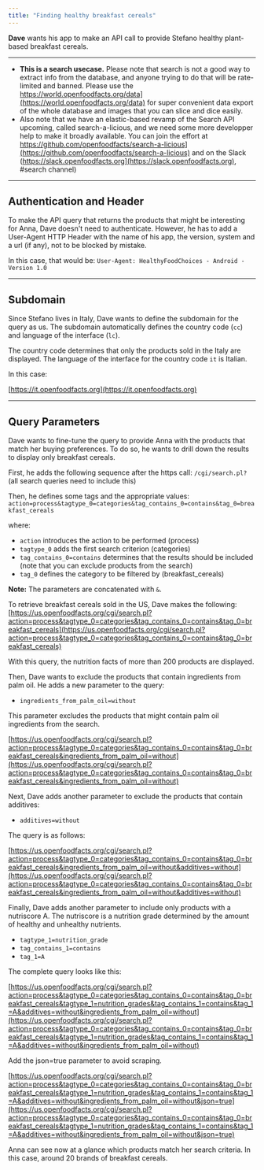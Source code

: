 ```yaml
---
title: "Finding healthy breakfast cereals"
---
```


**Dave** wants his app to make an API call to provide Stefano healthy plant-based breakfast cereals.

---

- **This is a search usecase.** Please note that search is not a good way to extract info from the database, and anyone trying to do that will be rate-limited and banned. Please use the https://world.openfoodfacts.org/data](https://world.openfoodfacts.org/data) for super convenient data export of the whole database and images that you can slice and dice easily.
- Also note that we have an elastic-based revamp of the Search API upcoming, called search-a-licious, and we need some more developper help to make it broadly available. You can join the effort at https://github.com/openfoodfacts/search-a-licious](https://github.com/openfoodfacts/search-a-licious) and on the Slack (https://slack.openfoodfacts.org](https://slack.openfoodfacts.org), #search channel)

---

## Authentication and Header

To make the API query that returns the products that might be interesting for Anna, Dave doesn't need to authenticate. However, he has to add a User-Agent HTTP Header with the name of his app, the version, system and a url (if any), not to be blocked by mistake.

In this case, that would be: `User-Agent: HealthyFoodChoices - Android - Version 1.0`

---

## Subdomain

Since Stefano lives in Italy, Dave wants to define the subdomain for the query as us. The subdomain automatically defines the country code (`cc`) and language of the interface (`lc`).

The country code determines that only the products sold in the Italy are displayed. The language of the interface for the country code `it` is Italian.

In this case:

[https://it.openfoodfacts.org](https://it.openfoodfacts.org)

---

## Query Parameters

Dave wants to fine-tune the query to provide Anna with the products that match her buying preferences. To do so, he wants to drill down the results to display only breakfast cereals.

First, he adds the following sequence after the https call: `/cgi/search.pl?` (all search queries need to include this)

Then, he defines some tags and the appropriate values: `action=process&tagtype_0=categories&tag_contains_0=contains&tag_0=breakfast_cereals`

where:

- `action` introduces the action to be performed (process)
- `tagtype_0` adds the first search criterion (categories)
- `tag_contains_0=contains` determines that the results should be included (note that you can exclude products from the search)
- `tag_0` defines the category to be filtered by (breakfast_cereals)

**Note:** The parameters are concatenated with `&`.

To retrieve breakfast cereals sold in the US, Dave makes the following: [https://us.openfoodfacts.org/cgi/search.pl?action=process&tagtype_0=categories&tag_contains_0=contains&tag_0=breakfast_cereals](https://us.openfoodfacts.org/cgi/search.pl?action=process&tagtype_0=categories&tag_contains_0=contains&tag_0=breakfast_cereals)

With this query, the nutrition facts of more than 200 products are displayed.

Then, Dave wants to exclude the products that contain ingredients from palm oil. He adds a new parameter to the query:

- `ingredients_from_palm_oil=without`

This parameter excludes the products that might contain palm oil ingredients from the search.

[https://us.openfoodfacts.org/cgi/search.pl?action=process&tagtype_0=categories&tag_contains_0=contains&tag_0=breakfast_cereals&ingredients_from_palm_oil=without](https://us.openfoodfacts.org/cgi/search.pl?action=process&tagtype_0=categories&tag_contains_0=contains&tag_0=breakfast_cereals&ingredients_from_palm_oil=without)

Next, Dave adds another parameter to exclude the products that contain additives:

- `additives=without`

The query is as follows:

[https://us.openfoodfacts.org/cgi/search.pl?action=process&tagtype_0=categories&tag_contains_0=contains&tag_0=breakfast_cereals&ingredients_from_palm_oil=without&additives=without](https://us.openfoodfacts.org/cgi/search.pl?action=process&tagtype_0=categories&tag_contains_0=contains&tag_0=breakfast_cereals&ingredients_from_palm_oil=without&additives=without)

Finally, Dave adds another parameter to include only products with a nutriscore A. The nutriscore is a nutrition grade determined by the amount of healthy and unhealthy nutrients.

- `tagtype_1=nutrition_grade`
- `tag_contains_1=contains`
- `tag_1=A`

The complete query looks like this:

[https://us.openfoodfacts.org/cgi/search.pl?action=process&tagtype_0=categories&tag_contains_0=contains&tag_0=breakfast_cereals&tagtype_1=nutrition_grades&tag_contains_1=contains&tag_1=A&additives=without&ingredients_from_palm_oil=without](https://us.openfoodfacts.org/cgi/search.pl?action=process&tagtype_0=categories&tag_contains_0=contains&tag_0=breakfast_cereals&tagtype_1=nutrition_grades&tag_contains_1=contains&tag_1=A&additives=without&ingredients_from_palm_oil=without)

Add the json=true parameter to avoid scraping.

[https://us.openfoodfacts.org/cgi/search.pl?action=process&tagtype_0=categories&tag_contains_0=contains&tag_0=breakfast_cereals&tagtype_1=nutrition_grades&tag_contains_1=contains&tag_1=A&additives=without&ingredients_from_palm_oil=without&json=true](https://us.openfoodfacts.org/cgi/search.pl?action=process&tagtype_0=categories&tag_contains_0=contains&tag_0=breakfast_cereals&tagtype_1=nutrition_grades&tag_contains_1=contains&tag_1=A&additives=without&ingredients_from_palm_oil=without&json=true)

Anna can see now at a glance which products match her search criteria. In this case, around 20 brands of breakfast cereals.
